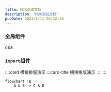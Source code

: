 ```yaml
---
title: MDX测试文档
description: "MDX测试文档"
pubDate: 2023/1/11 09:32:38
---
```


### 全局组件
<TT>dsa</TT>
<AA></AA>

### `import`组件
<Test></Test>

::::card
横排排版演示
:::card-title
横排排版演示
:::
::::

```flow
flowchart TB
    A & B--> C & D
```